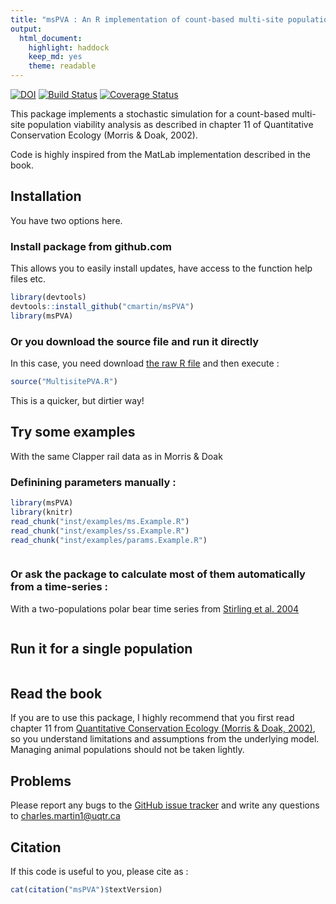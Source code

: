 ```yaml
---
title: "msPVA : An R implementation of count-based multi-site population viability analysis"
output: 
  html_document:
    highlight: haddock
    keep_md: yes
    theme: readable
---
```

[![DOI](https://zenodo.org/badge/19481/cmartin/msPVA.svg)](https://zenodo.org/badge/latestdoi/19481/cmartin/msPVA)
[![Build Status](https://travis-ci.org/cmartin/msPVA.svg?branch=master)](https://travis-ci.org/cmartin/msPVA)
[![Coverage Status](https://coveralls.io/repos/cmartin/msPVA/badge.svg?branch=master&service=github)](https://coveralls.io/github/cmartin/msPVA?branch=master)

This package implements a stochastic simulation for a count-based multi-site population viability analysis as described in chapter 11 of Quantitative Conservation Ecology (Morris & Doak, 2002).

Code is highly inspired from the MatLab implementation described in the book.

## Installation
You have two options here.

### Install package from github.com
This allows you to easily install updates, have access to the function help files etc.
```r
library(devtools)
devtools::install_github("cmartin/msPVA")
library(msPVA)
```

### Or you download the source file and run it directly
In this case, you need download [the raw R file](https://raw.githubusercontent.com/cmartin/msPVA/master/R/MultisitePVA.R)
and then execute : 
```r
source("MultisitePVA.R")
```
This is a quicker, but dirtier way!

## Try some examples

With the same Clapper rail data as in Morris & Doak

### Definining parameters manually : 
```r
library(msPVA)
library(knitr)
read_chunk("inst/examples/ms.Example.R")
read_chunk("inst/examples/ss.Example.R")
read_chunk("inst/examples/params.Example.R")
```
```r
```

### Or ask the package to calculate most of them automatically from a time-series : 
With a two-populations polar bear time series from [Stirling et al. 2004](http://arctic.journalhosting.ucalgary.ca/arctic/index.php/arctic/article/view/479/509)
```r
```

## Run it for a single population
```r
```

## Read the book
If you are to use this package, I highly recommend that you first read chapter 11 from [Quantitative Conservation Ecology (Morris & Doak, 2002)](http://www.sinauer.com/quantitative-conservation-biology-theory-and-practice-of-population-viability-analysis.html), so you understand limitations and assumptions from the underlying model. Managing animal populations should not be taken lightly.

## Problems
Please report any bugs to the [GitHub issue tracker](https://github.com/cmartin/msPVA/issues) and write any questions to <charles.martin1@uqtr.ca>

## Citation
If this code is useful to you, please cite as : 

```r
cat(citation("msPVA")$textVersion)
```